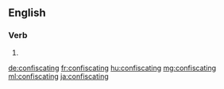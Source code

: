 
==English==

===Verb===
{{head|en}}

# {{present participle of|confiscate}}

[[de:confiscating]]
[[fr:confiscating]]
[[hu:confiscating]]
[[mg:confiscating]]
[[ml:confiscating]]
[[ja:confiscating]]